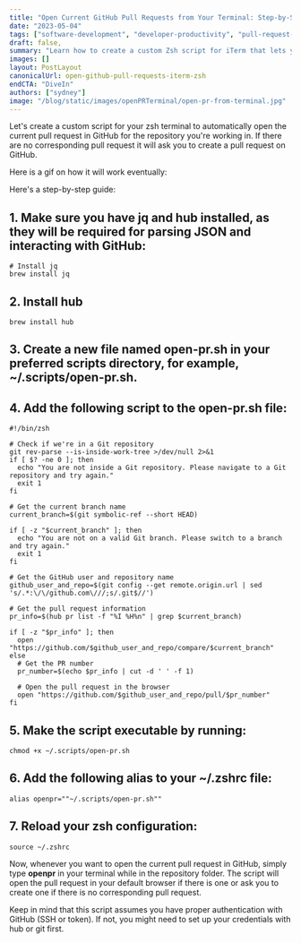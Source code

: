 ```yaml
---
title: "Open Current GitHub Pull Requests from Your Terminal: Step-by-Step Guide for iTerm and Zsh"
date: "2023-05-04"
tags: ["software-development", "developer-productivity", "pull-request-guide"]
draft: false,
summary: "Learn how to create a custom Zsh script for iTerm that lets you open your current GitHub pull requests directly from your terminal. Enhance your workflow with this step-by-step guide."
images: []
layout: PostLayout
canonicalUrl: open-github-pull-requests-iterm-zsh
endCTA: "DiveIn"
authors: ["sydney"]
image: "/blog/static/images/openPRTerminal/open-pr-from-terminal.jpg"
---
```


Let's create a custom script for your zsh terminal to automatically open the current pull request in GitHub for the repository you're working in. If there are no corresponding pull request it will ask you to create a pull request on GitHub.

Here is a gif on how it will work eventually:

<ImageContainer
  alt="openCurrentPRFromTerminal"
  src="/blog/static/images/openPRTerminal/openCurrentPRFromTerminal.gif"
  classNameDiv="mx-10 lg:mx-20"
  classNameImage=""
  width={800}
  height={286}
/>

Here's a step-by-step guide:

## 1. Make sure you have jq and hub installed, as they will be required for parsing JSON and interacting with GitHub:

```
# Install jq
brew install jq
```

## 2. Install hub

```
brew install hub
```

## 3. Create a new file named open-pr.sh in your preferred scripts directory, for example, ~/.scripts/open-pr.sh.

## 4. Add the following script to the open-pr.sh file:

<ImageContainer
  alt="script-open-pr-from-terminal"
  src="/blog/static/images/openPRTerminal/script-open-pr-from-terminal.png"
  classNameDiv="mx-10 lg:mx-20"
  classNameImage=""
  width={1840}
  height={2018}
/>

```
#!/bin/zsh

# Check if we're in a Git repository
git rev-parse --is-inside-work-tree >/dev/null 2>&1
if [ $? -ne 0 ]; then
  echo "You are not inside a Git repository. Please navigate to a Git repository and try again."
  exit 1
fi

# Get the current branch name
current_branch=$(git symbolic-ref --short HEAD)

if [ -z "$current_branch" ]; then
  echo "You are not on a valid Git branch. Please switch to a branch and try again."
  exit 1
fi

# Get the GitHub user and repository name
github_user_and_repo=$(git config --get remote.origin.url | sed 's/.*:\/\/github.com\///;s/.git$//')

# Get the pull request information
pr_info=$(hub pr list -f "%I %H%n" | grep $current_branch)

if [ -z "$pr_info" ]; then
  open "https://github.com/$github_user_and_repo/compare/$current_branch"
else
  # Get the PR number
  pr_number=$(echo $pr_info | cut -d ' ' -f 1)

  # Open the pull request in the browser
  open "https://github.com/$github_user_and_repo/pull/$pr_number"
fi

```

## 5. Make the script executable by running:

```
chmod +x ~/.scripts/open-pr.sh
```

## 6. Add the following alias to your ~/.zshrc file:

```
alias openpr=""~/.scripts/open-pr.sh""
```

## 7. Reload your zsh configuration:

```
source ~/.zshrc
```

Now, whenever you want to open the current pull request in GitHub, simply type **openpr** in your terminal while in the repository folder. The script will open the pull request in your default browser if there is one or ask you to create one if there is no corresponding pull request.

Keep in mind that this script assumes you have proper authentication with GitHub (SSH or token). If not, you might need to set up your credentials with hub or git first.
